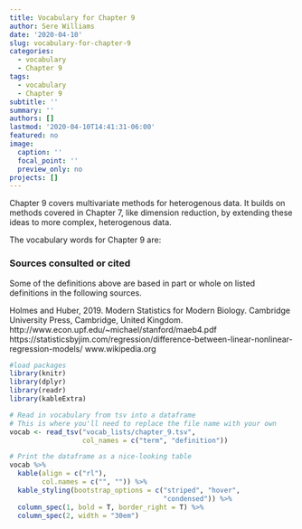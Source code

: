 ```yaml
---
title: Vocabulary for Chapter 9
author: Sere Williams
date: '2020-04-10'
slug: vocabulary-for-chapter-9
categories:
  - vocabulary
  - Chapter 9
tags:
  - vocabulary
  - Chapter 9
subtitle: ''
summary: ''
authors: []
lastmod: '2020-04-10T14:41:31-06:00'
featured: no
image:
  caption: ''
  focal_point: ''
  preview_only: no
projects: []
---
```


Chapter 9 covers multivariate methods for heterogenous data. It builds on methods covered in Chapter 7, like dimension reduction, by extending these ideas to more complex, heterogenous data.

The vocabulary words for Chapter 9 are:

### Sources consulted or cited

Some of the definitions above are based in part or whole on listed definitions in the following sources.

Holmes and Huber, 2019. Modern Statistics for Modern Biology. Cambridge University Press, Cambridge, United Kingdom.
http://www.econ.upf.edu/~michael/stanford/maeb4.pdf
https://statisticsbyjim.com/regression/difference-between-linear-nonlinear-regression-models/
www.wikipedia.org

```r
#load packages
library(knitr)
library(dplyr)
library(readr)
library(kableExtra)

# Read in vocabulary from tsv into a dataframe
# This is where you'll need to replace the file name with your own
vocab <- read_tsv("vocab_lists/chapter_9.tsv",
                  col_names = c("term", "definition"))

# Print the dataframe as a nice-looking table
vocab %>% 
  kable(align = c("rl"), 
        col.names = c("", "")) %>% 
  kable_styling(bootstrap_options = c("striped", "hover",
                                      "condensed")) %>% 
  column_spec(1, bold = T, border_right = T) %>%
  column_spec(2, width = "30em")
```


